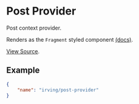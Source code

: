 <Meta title="WordPress Components|Post Provider" />

# Post Provider
Post context provider.

Renders as the `Fragment` styled component [(docs)](?path=/docs/styled-components-fragment--basic-eample).

[View Source](https://github.com/alleyinteractive/wp-irving/tree/master/inc/components/components/post-provider).

## Example
```json
{
	"name": "irving/post-provider"
}
```
